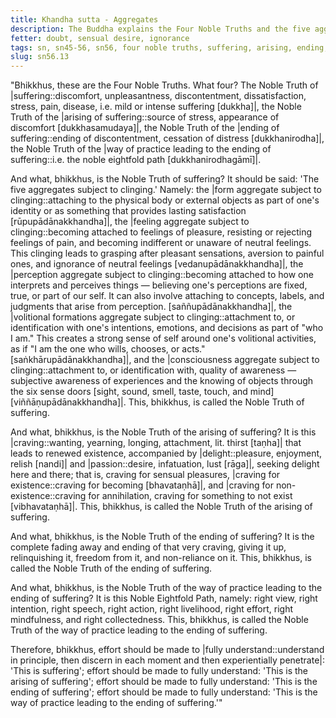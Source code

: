 ```yaml
---
title: Khandha sutta - Aggregates
description: The Buddha explains the Four Noble Truths and the five aggregates subject to clinging.
fetter: doubt, sensual desire, ignorance
tags: sn, sn45-56, sn56, four noble truths, suffering, arising, ending, way of practice, path, five aggregates
slug: sn56.13
---
```


"Bhikkhus, these are the Four Noble Truths. What four? The Noble Truth of |suffering::discomfort, unpleasantness, discontentment, dissatisfaction, stress, pain, disease, i.e. mild or intense suffering [dukkha]|, the Noble Truth of the \|arising of suffering::source of stress, appearance of discomfort [dukkhasamudaya]|, the Noble Truth of the \|ending of suffering::ending of discontentment, cessation of distress [dukkhanirodha]|, the Noble Truth of the \|way of practice leading to the ending of suffering::i.e. the noble eightfold path [dukkhanirodhagāmī]|.

And what, bhikkhus, is the Noble Truth of suffering? It should be said: 'The five aggregates subject to clinging.' Namely: the \|form aggregate subject to clinging::attaching to the physical body or external objects as part of one's identity or as something that provides lasting satisfaction [rūpupādānakkhandha]|, the \|feeling aggregate subject to clinging::becoming attached to feelings of pleasure, resisting or rejecting feelings of pain, and becoming indifferent or unaware of neutral feelings. This clinging leads to grasping after pleasant sensations, aversion to painful ones, and ignorance of neutral feelings [vedanupādānakkhandha]|, the \|perception aggregate subject to clinging::becoming attached to how one interprets and perceives things — believing one's perceptions are fixed, true, or part of our self. It can also involve attaching to concepts, labels, and judgments that arise from perception. [saññupādānakkhandha]|, the \|volitional formations aggregate subject to clinging::attachment to, or identification with one's intentions, emotions, and decisions as part of "who I am." This creates a strong sense of self around one's volitional activities, as if "I am the one who wills, chooses, or acts." [saṅkhārupādānakkhandha]|, and the \|consciousness aggregate subject to clinging::attachment to, or identification with, quality of awareness — subjective awareness of experiences and the knowing of objects through the six sense doors [sight, sound, smell, taste, touch, and mind] [viññāṇupādānakkhandha]|. This, bhikkhus, is called the Noble Truth of suffering.

And what, bhikkhus, is the Noble Truth of the arising of suffering? It is this |craving::wanting, yearning, longing, attachment, lit. thirst [taṇha]| that leads to renewed existence, accompanied by |delight::pleasure, enjoyment, relish [nandi]| and |passion::desire, infatuation, lust [rāga]|, seeking delight here and there; that is, craving for sensual pleasures, \|craving for existence::craving for becoming [bhavataṇhā]|, and \|craving for non-existence::craving for annihilation, craving for something to not exist [vibhavataṇhā]|. This, bhikkhus, is called the Noble Truth of the arising of suffering.

And what, bhikkhus, is the Noble Truth of the ending of suffering? It is the complete fading away and ending of that very craving, giving it up, relinquishing it, freedom from it, and non-reliance on it. This, bhikkhus, is called the Noble Truth of the ending of suffering.

And what, bhikkhus, is the Noble Truth of the way of practice leading to the ending of suffering? It is this Noble Eightfold Path, namely: right view, right intention, right speech, right action, right livelihood, right effort, right mindfulness, and right collectedness. This, bhikkhus, is called the Noble Truth of the way of practice leading to the ending of suffering.

Therefore, bhikkhus, effort should be made to \|fully understand::understand in principle, then discern in each moment and then experientially penetrate|: 'This is suffering';
effort should be made to fully understand: 'This is the arising of suffering';
effort should be made to fully understand: 'This is the ending of suffering';
effort should be made to fully understand: 'This is the way of practice leading to the ending of suffering.'"